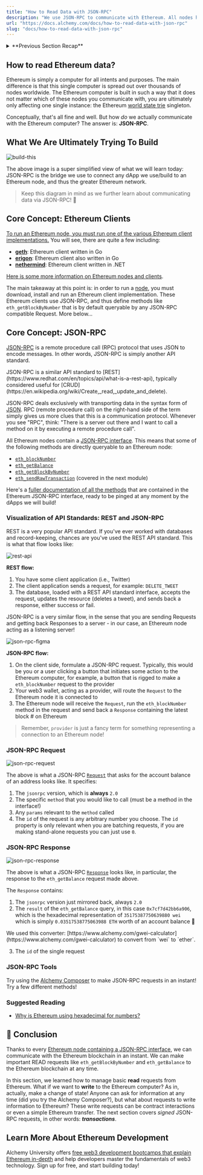 ```yaml
---
title: "How to Read Data with JSON-RPC"
description: "We use JSON-RPC to communicate with Ethereum. All nodes have a JSON-RPC interface for read requests. Signed JSON-RPC requests are needed for writing."
url: "https://docs.alchemy.com/docs/how-to-read-data-with-json-rpc"
slug: "docs/how-to-read-data-with-json-rpc"
---
```


<details>
<summary>**Previous Section Recap**</summary>

In the previous section, we learned that Ethereum is simply a computer. This computer has the following properties:

* **Censorship Resistance**: programs (aka: smart contracts) on the Ethereum computer are permanent executables - except in the case where the program explicitly is built with a path to call `selfdestruct()`
* **Ubiquitous**: where there is Internet, there is Ethereum.
* **[Cryptographic assurances](/docs/hashing-algorithm) for data permanence, integrity, & verifiability**

In the Ethereum computer, there are only **two** types of [accounts](/docs/ethereum-accounts) that can have a public address:

* **EOAs** (Externally Owned Accounts): accounts that own a private key, typically humans but can be bots set up by humans too
* **Smart Contracts**: don't own a private key, are only triggered by being called by an EOA first

</details>

## How to read Ethereum data?

Ethereum is simply a computer for all intents and purposes. The main difference is that this single computer is spread out over thousands of nodes worldwide. The Ethereum computer is built in such a way that it does not matter which of these nodes you communicate with, you are ultimately only affecting one single instance: the Ethereum [world state trie](/docs/patricia-merkle-tries) singleton.

Conceptually, that's all fine and well. But how *do* we actually communicate with the Ethereum computer? The answer is: **JSON-RPC**.

## What We Are Ultimately Trying To Build

![build-this](Screen_Shot_2022-12-06_at_3.03.59_PM.png)

The above image is a super simplified view of what we will learn today: JSON-RPC is the bridge we use to connect any dApp we use/build to an Ethereum node, and thus the greater Ethereum network.

> Keep this diagram in mind as we further learn about communicating data via JSON-RPC! 🧠

## Core Concept: Ethereum Clients

[To run an Ethereum node, you must run one of the various Ethereum client implementations.](https://ethernodes.org/) You will see, there are quite a few including:

* [**geth**](https://github.com/ethereum/go-ethereum): Ethereum client written in Go
* [**erigon**](https://github.com/ledgerwatch/erigon): Ethereum client also written in Go
* [**nethermind**](https://github.com/NethermindEth/nethermind): Ethereum client written in .NET

[Here is some more information on Ethereum nodes and clients](https://ethereum.org/en/developers/docs/nodes-and-clients/).

The main takeaway at this point is: in order to run a [node](/docs/ethereum-nodes), you must download, install and run an Ethereum client implementation. These Ethereum clients use JSON-RPC, and thus define methods like `eth_getBlockByNumber` that is by default queryable by any JSON-RPC compatible Request. More below...

## Core Concept: JSON-RPC

[JSON-RPC](https://www.jsonrpc.org/) is a remote procedure call (RPC) protocol that uses JSON to encode messages. In other words, JSON-RPC is simply another API standard.

<Info>
  JSON-RPC is a similar API standard to [REST](https://www.redhat.com/en/topics/api/what-is-a-rest-api), typically considered useful for [CRUD](https://en.wikipedia.org/wiki/Create,_read,_update_and_delete).
</Info>

JSON-RPC deals exclusively with transporting data in the syntax form of [JSON](https://www.w3schools.com/js/js_json_intro.asp). RPC (remote procedure call) on the right-hand side of the term simply gives us more clues that this is a communication protocol. Whenever you see "RPC", think: "There is a server out there and I want to call a method on it by executing a remote procedure call".

All Ethereum nodes contain a [JSON-RPC interface](https://ethereum.org/en/developers/docs/apis/json-rpc/). This means that some of the following methods are directly queryable to an Ethereum node:

* [`eth_blockNumber`](/reference/eth-blocknumber)
* [`eth_getBalance`](/reference/eth-getbalance)
* [`eth_getBlockByNumber`](/reference/eth-getblockbynumber)
* [`eth_sendRawTransaction`](/reference/eth-sendrawtransaction) (covered in the next module)

Here's a [fuller documentation of all the methods](/reference/ethereum-api-faq#what-methods-does-alchemy-support-for-the-ethereum-api) that are contained in the Ethereum JSON-RPC interface, ready to be pinged at any moment by the dApps we will build!

### Visualization of API Standards: REST and JSON-RPC

REST is a very popular API standard. If you've ever worked with databases and record-keeping, chances are you've used the REST API standard. This is what that flow looks like:

![rest-api](Rest-API.png)

**REST flow:**

1. You have some client application (i.e., Twitter)
2. The client application sends a request, for example: `DELETE_TWEET`
3. The database, loaded with a REST API standard interface, accepts the request, updates the resource (deletes a tweet), and sends back a response, either success or fail.

JSON-RPC is a very similar flow, in the sense that you are sending Requests and getting back Responses to a server - in our case, an Ethereum node acting as a listening server!

![json-rpc-figma](Untitled_1.png)

**JSON-RPC flow:**

1. On the client side, formulate a JSON-RPC request. Typically, this would be you or a user clicking a button that initiates some action to the Ethereum computer, for example, a button that is rigged to make a `eth_blockNumber` request to the provider
2. Your web3 wallet, acting as a provider, will route the `Request` to the Ethereum node it is connected to
3. The Ethereum node will receive the `Request`, run the `eth_blockNumber` method in the request and send back a `Response` containing the latest block # on Ethereum

> Remember, `provider` is just a fancy term for something representing a connection to an Ethereum node!

### JSON-RPC Request

![json-rpc-request](Screen_Shot_2022-12-06_at_3.55.15_PM.png)

The above is what a JSON-RPC [`Request`](https://www.jsonrpc.org/specification#request_object) that asks for the account balance of an address looks like. It specifies:

1. The `jsonrpc` version, which is **always** `2.0`
2. The specific `method` that you would like to call (must be a method in the interface!)
3. Any `params` relevant to the `method` called
4. The `id` of the request is any arbitrary number you choose. The `id` property is only relevant when you are batching requests, if you are making stand-alone requests you can just use `0`.

### JSON-RPC Response

![json-rpc-response](Screen_Shot_2022-12-06_at_4.00.23_PM.png)

The above is what a JSON-RPC [`Response`](https://www.jsonrpc.org/specification#response_object) looks like, in particular, the response to the `eth_getBalance` request made above.

The `Response` contains:

1. The `jsonrpc` version just mirrored back, always `2.0`
2. The `result` of the `eth_getBalance` query, in this case `0x7cf7d42bb6a906`, which is the hexadecimal representation of `35175387750639880 wei` which is simply `0.03517538775063988 ETH` worth of an account balance 💯

<Info>
  We used this converter: [https://www.alchemy.com/gwei-calculator](https://www.alchemy.com/gwei-calculator) to convert from `wei` to `ether`.
</Info>

3. The `id` of the single request

### JSON-RPC Tools

Try using the [Alchemy Composer](https://dashboard.alchemy.com/composer) to make JSON-RPC requests in an instant! Try a few different methods!

### Suggested Reading

* [Why is Ethereum using hexadecimal for numbers?](https://ethereum.stackexchange.com/questions/26710/why-is-ethereum-json-rpc-using-hexidecimal-for-numbers)

## 🏁 Conclusion

Thanks to every [Ethereum node containing a JSON-RPC interface](https://ethereum.github.io/execution-apis/api-documentation/), we can communicate with the Ethereum blockchain in an instant. We can make important READ requests like `eth_getBlockByNumber` and `eth_getBalance` to the Ethereum blockchain at any time.

In this section, we learned how to manage basic **read** requests from Ethereum. What if we want to **write** to the Ethereum computer? As in, actually, make a change of state! Anyone can ask for information at any time (did you try the Alchemy Composer?), but what about requests to write information to Ethereum? These write requests can be contract interactions or even a simple Ethereum transfer. The next section covers *signed* JSON-RPC requests, in other words: ***transactions***.

## Learn More About Ethereum Development

Alchemy University offers [free web3 development bootcamps that explain Ethereum in-depth](https://university.alchemy.com/ethereum) and help developers master the fundamentals of web3 technology. Sign up for free, and start building today!
